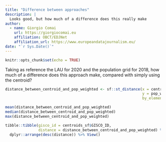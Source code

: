 ```yaml
---
title: "Difference between approaches"
description: |
  Looks good, but how much of a difference does this really make
author:
  - name: Giorgio Comai 
    url: https://giorgiocomai.eu
    affiliation: OBCT/EDJNet
    affiliation_url: https://www.europeandatajournalism.eu/
date: "`r Sys.Date()`"
---
```


```r
knitr::opts_chunk$set(echo = TRUE)
```



Taking as reference the LAU for 2020 and the population grid for 2018, how much of a difference does this approach make, compared with simply using the centroid?


```r
distance_between_centroid_and_pop_weighted <- sf::st_distance(x = centroids_sf %>% sf::st_transform(3857),
                                                              y = pop_weighted_centres_sf %>% sf::st_transform(3857),
                                                              by_element = TRUE)

mean(distance_between_centroid_and_pop_weighted)
median(distance_between_centroid_and_pop_weighted)
max(distance_between_centroid_and_pop_weighted)

tibble::tibble(gisco_id = centroids_sf$GISCO_ID, 
               distance = distance_between_centroid_and_pop_weighted) %>% 
  dplyr::arrange(desc(distance)) %>% View()


```


